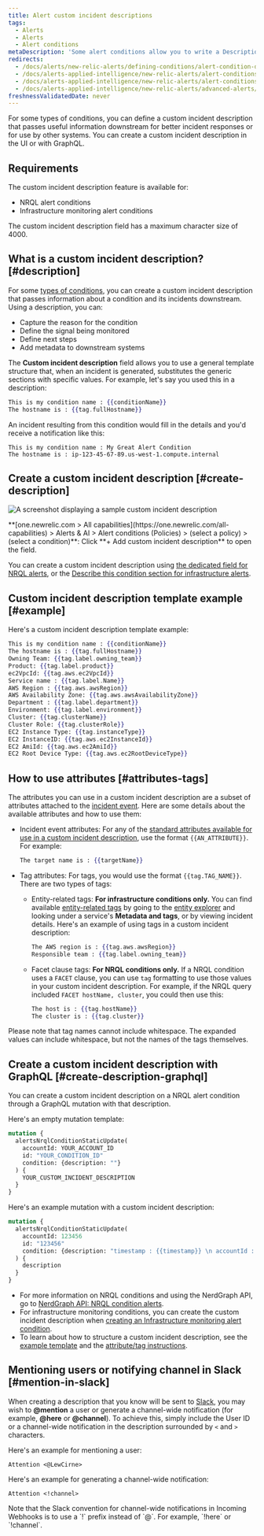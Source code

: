 ```yaml
---
title: Alert custom incident descriptions
tags:
  - Alerts
  - Alerts
  - Alert conditions
metaDescription: 'Some alert conditions allow you to write a Description, which adds context to your incidents and notifications.'
redirects:
  - /docs/alerts/new-relic-alerts/defining-conditions/alert-condition-descriptions
  - /docs/alerts-applied-intelligence/new-relic-alerts/alert-conditions/alert-descriptions
  - /docs/alerts-applied-intelligence/new-relic-alerts/alert-conditions/alert-custom-violation-descriptions
  - /docs/alerts-applied-intelligence/new-relic-alerts/advanced-alerts/advanced-techniques/alert-custom-violation-descriptions/
freshnessValidatedDate: never
---
```





For some types of conditions, you can define a custom incident description that passes useful information downstream for better incident responses or for use by other systems. You can create a custom incident description in the UI or with GraphQL.

## Requirements

The custom incident description feature is available for:

* NRQL alert conditions
* Infrastructure monitoring alert conditions

The custom incident description field has a maximum character size of 4000.

## What is a custom incident description? [#description]

For some [types of conditions](#requirements), you can create a custom incident description that passes information about a condition and its incidents downstream. Using a description, you can:

* Capture the reason for the condition
* Define the signal being monitored
* Define next steps
* Add metadata to downstream systems

The <DoNotTranslate>**Custom incident description**</DoNotTranslate> field allows you to use a general template structure that, when an incident is generated, substitutes the generic sections with specific values. For example, let's say you used this in a description:

```handlebars
This is my condition name : {{conditionName}}
The hostname is : {{tag.fullHostname}}
```

An incident resulting from this condition would fill in the details and you'd receive a notification like this:

```
This is my condition name : My Great Alert Condition
The hostname is : ip-123-45-67-89.us-west-1.compute.internal
```

## Create a custom incident description [#create-description]

<img
    title="custom incident description"
    alt="A screenshot displaying a sample custom incident description"
    src={alertsCustomIncidentDescriptionAlerts}
/>

<figcaption>
  <DoNotTranslate>**[one.newrelic.com > All capabilities](https://one.newrelic.com/all-capabilities) > Alerts & AI > Alert conditions (Policies) > (select a policy) > (select a condition)**</DoNotTranslate>: Click <DoNotTranslate>**+ Add custom incident description**</DoNotTranslate> to open the field.
</figcaption>

You can create a custom incident description using [the dedicated field for NRQL alerts](/docs/alerts-applied-intelligence/new-relic-alerts/alert-conditions/create-nrql-alert-conditions/), or the [Describe this condition section for infrastructure alerts](/docs/infrastructure/new-relic-infrastructure/infrastructure-alert-conditions/infrastructure-alerts-add-edit-or-view-host-alert-information/).

## Custom incident description template example [#example]

Here's a custom incident description template example:

```handlebars
This is my condition name : {{conditionName}}
The hostname is : {{tag.fullHostname}}
Owning Team: {{tag.label.owning_team}}
Product: {{tag.label.product}}
ec2VpcId: {{tag.aws.ec2VpcId}}
Service name : {{tag.label.Name}}
AWS Region : {{tag.aws.awsRegion}}
AWS Availability Zone: {{tag.aws.awsAvailabilityZone}}
Department : {{tag.label.department}}
Environment: {{tag.label.environment}}
Cluster: {{tag.clusterName}}
Cluster Role: {{tag.clusterRole}}
EC2 Instance Type: {{tag.instanceType}}
EC2 InstanceID: {{tag.aws.ec2InstanceId}}
EC2 AmiId: {{tag.aws.ec2AmiId}}
EC2 Root Device Type: {{tag.aws.ec2RootDeviceType}}
```

## How to use attributes [#attributes-tags]

The attributes you can use in a custom incident description are a subset of attributes attached to the [incident event](/docs/alerts-applied-intelligence/new-relic-alerts/advanced-alerts/understand-technical-concepts/incident-event-attributes). Here are some details about the available attributes and how to use them:

* Incident event attributes: For any of the [standard attributes available for use in a custom incident description](/docs/alerts-applied-intelligence/new-relic-alerts/advanced-alerts/understand-technical-concepts/incident-event-attributes), use the format `{{AN_ATTRIBUTE}}`. For example:

  ```handlebars
  The target name is : {{targetName}}
  ```
* Tag attributes: For tags, you would use the format `{{tag.TAG_NAME}}`. There are two types of tags:

  * Entity-related tags: <DoNotTranslate>**For infrastructure conditions only.**</DoNotTranslate> You can find available [entity-related tags](/docs/new-relic-one/use-new-relic-one/core-concepts/tagging-use-tags-organize-group-what-you-monitor#) by going to the [entity explorer](/docs/new-relic-one/use-new-relic-one/ui-data/new-relic-one-entity-explorer-view-performance-across-apps-services-hosts) and looking under a service's <DoNotTranslate>**Metadata and tags**</DoNotTranslate>, or by viewing incident details. Here's an example of using tags in a custom incident description:

    ```handlebars
    The AWS region is : {{tag.aws.awsRegion}}
    Responsible team : {{tag.label.owning_team}}
    ```
  * Facet clause tags: <DoNotTranslate>**For NRQL conditions only.**</DoNotTranslate> If a NRQL condition uses a `FACET` clause, you can use `tag` formatting to use those values in your custom incident description. For example, if the NRQL query included `FACET hostName, cluster`, you could then use this:

    ```handlebars
    The host is : {{tag.hostName}}
    The cluster is : {{tag.cluster}}
    ```

Please note that tag names cannot include whitespace. The expanded values can include whitespace, but not the names of the tags themselves.

## Create a custom incident description with GraphQL [#create-description-graphql]

You can create a custom incident description on a NRQL alert condition through a GraphQL mutation with that description.

Here's an empty mutation template:

```graphql
mutation {
  alertsNrqlConditionStaticUpdate(
    accountId: YOUR_ACCOUNT_ID
    id: "YOUR_CONDITION_ID"
    condition: {description: ""}
  ) {
    YOUR_CUSTOM_INCIDENT_DESCRIPTION
  }
}
```

Here's an example mutation with a custom incident description:

```graphql
mutation {
  alertsNrqlConditionStaticUpdate(
    accountId: 123456
    id: "123456"
    condition: {description: "timestamp : {{timestamp}} \n accountId : {{accountId}} \n type : {{type}} \n event : {{event}} \n description : {{description}} \n policyId : {{policyId}} \n policyName: {{policyName}} \n conditionName : {{conditionName}} \n conditionId : {{conditionId}} \n product : {{product}} \n conditionType : {{conditionType}} \n RunbookUrl : {{runbookUrl}} \n nrqlQuery : {{nrqlQuery}} \n nrqlEventType : {{nrqlEventType}} \n targetID : {{targetId}} \n targetName : {{targetName}} \n commandLine : {{tag.commandLine}} \n entityGuid : {{tag.entityGuid}} \n entityName : {{tag.entityName}} \n fullHostname : {{tag.fullHostname}} \n instanceType : {{tag.instanceType}} \n processDisplayName : {{tag.processDisplayName}}"}
  ) {
    description
  }
}
```

* For more information on NRQL conditions and using the NerdGraph API, go to [NerdGraph API: NRQL condition alerts](/docs/alerts/alerts-nerdgraph/nerdgraph-examples/nerdgraph-api-alerts-nrql-conditions).
* For infrastructure monitoring conditions, you can create the custom incident description when [creating an Infrastructure monitoring alert condition](/docs/infrastructure/new-relic-infrastructure/infrastructure-alert-conditions/infrastructure-alerts-add-edit-or-view-host-alert-information).
* To learn about how to structure a custom incident description, see the [example template](#example) and the [attribute/tag instructions](#attributes-tags).

## Mentioning users or notifying channel in Slack [#mention-in-slack]

When creating a description that you know will be sent to [Slack](/docs/alerts-applied-intelligence/new-relic-alerts/alert-notifications/notification-channels-control-where-send-alerts#slack), you may wish to <DoNotTranslate>**@mention**</DoNotTranslate> a user or generate a channel-wide notification (for example, <DoNotTranslate>**@here**</DoNotTranslate> or <DoNotTranslate>**@channel**</DoNotTranslate>). To achieve this, simply include the User ID or a channel-wide notification in the description surrounded by `<` and `>` characters.

Here's an example for mentioning a user:

```
Attention <@LewCirne>
```

Here's an example for generating a channel-wide notification:

```
Attention <!channel>
```

<Callout variant="important">
  Note that the Slack convention for channel-wide notifications in Incoming Webhooks is to use a `!` prefix instead of `@`. For example, `!here` or `!channel`.
</Callout>

